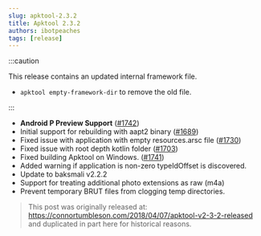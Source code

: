 ```yaml
---
slug: apktool-2.3.2
title: Apktool 2.3.2
authors: ibotpeaches
tags: [release]
---
```


:::caution

This release contains an updated internal framework file.

- `apktool empty-framework-dir` to remove the old file.

:::

- **Android P Preview Support** ([#1742](https://github.com/iBotPeaches/Apktool/issues/1742))
- Initial support for rebuilding with aapt2 binary ([#1689](https://github.com/iBotPeaches/Apktool/issues/1689))
- Fixed issue with application with empty resources.arsc file ([#1730](https://github.com/iBotPeaches/Apktool/issues/1730))
- Fixed issue with root depth kotlin folder ([#1703](https://github.com/iBotPeaches/Apktool/issues/1703))
- Fixed building Apktool on Windows. ([#1741](https://github.com/iBotPeaches/Apktool/issues/1741))
- Added warning if application is non-zero typeIdOffset is discovered.
- Update to baksmali v2.2.2
- Support for treating additional photo extensions as raw (m4a)
- Prevent temporary BRUT files from clogging temp directories.

> This post was originally released at: https://connortumbleson.com/2018/04/07/apktool-v2-3-2-released and duplicated in part here for historical reasons.
